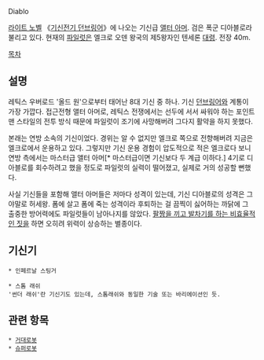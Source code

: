 Diablo

[[라이트 노벨]] 《[[기신전기 던브링어]]》에 나오는 기신급 [[앨터 아머]]. 검은 폭군 디아블로라 불리고 있다. 현재의 [[파일럿]]은 엘크로 오덴 왕국의 제5왕자인 텐세론 [[대령]]. 전장 40m.

[[목차]]
== 설명 ==
레틱스 우버로드 '올드 원'으로부터 태어난 8대 기신 중 하나. 기신 [[던브링어]]와 계통이 가장 가깝다. 접근전형 앨터 아머로, 레틱스 전쟁에서는 선두에 서서 싸워야 하는 포인트 맨 스타일의 전투 방식 때문에 파일럿이 조기에 사망해버려 그다지 활약을 하지 못했다.

본래는 연방 소속의 기신이었다. 경위는 알 수 없지만 엘크로 쪽으로 전향해버려 지금은 엘크로에서 운용하고 있다. 그렇지만 기신 운용 경험이 압도적으로 적은 엘크로다 보니 연방 측에서는 마스터급 앨터 아머[* 마스터급이면 기신보다 두 계급 이하다.] 4기로 디아블로를 회수하려고 했을 정도로 파일럿의 실력이 떨어졌고, 실제로 거의 성공할 뻔했다.

사실 기신들을 포함해 앨터 아머들은 저마다 성격이 있는데, 기신 디아블로의 성격은 그야말로 허세왕. 폼에 살고 폼에 죽는 성격이라 후퇴하는 걸 끔찍이 싫어하는 까닭에 그 출중한 방어력에도 파일럿들이 남아나지를 않았다. [[건버스터|팔짱을 끼고 발차기를 하는 비효율적인 짓]]을 하면 오히려 위력이 상승하는 별종이다.

== 기신기 ==
 * 인페르날 스팅거

 * 스톰 래쉬
 '썬더 래쉬'란 기신기도 있는데, 스톰래쉬와 동일한 기술 또는 바리에이션인 듯.

== 관련 항목 ==
 * [[거대로봇]]
 * [[슈퍼로봇]]
